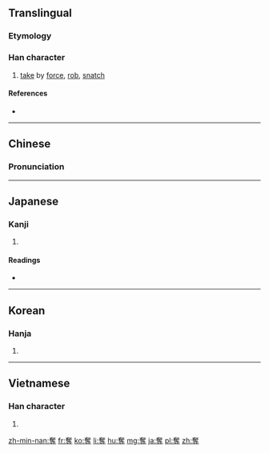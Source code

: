 {{also|夺}}
==Translingual==

===Etymology===
{{Han compound|奞|又|t1=bird|t2=hand|ls=ic}}

===Han character===
{{Han char|rn=37|rad=大|as=11|sn=14|four=40341|canj=KOGI|ids=⿱奞寸}}

# [[take]] by [[force]], [[rob]], [[snatch]]

====References====
* {{Han ref|kx=0253.250|dkj=05994|dj=0515.210|hdz=10547.140|uh=596A|ud=22890|bh=B9DC|bd=47580}}

----

==Chinese==
{{zh-forms|s=夺}}

===Pronunciation===
{{zh-pron
|m=duó
|c=dyut6
|mn=toa̍h
|mc=y
|oc=y
|ma=Zh-duó.ogg
|cat=v
}}

----

==Japanese==

===Kanji===
{{ja-kanji|grade=c|rs=大11}}

# {{defn|lang=ja|sort=大11}}

====Readings====
* {{ja-readings|on=[[だつ]] (datsu)|kun=[[うばう]] (ubau)}}

----

==Korean==

===Hanja===
{{ko-hanja|hangeul=탈|rv=tal|mr=t'al}}

# {{defn|lang=ko|sort=大11}}

----

==Vietnamese==

===Han character===
{{vi-hantu|[[đoạt]], [[sáo]], [[xạo]]|rs=大11}}

# {{defn|lang=vi|sort=大11}}

[[zh-min-nan:奪]]
[[fr:奪]]
[[ko:奪]]
[[li:奪]]
[[hu:奪]]
[[mg:奪]]
[[ja:奪]]
[[pl:奪]]
[[zh:奪]]